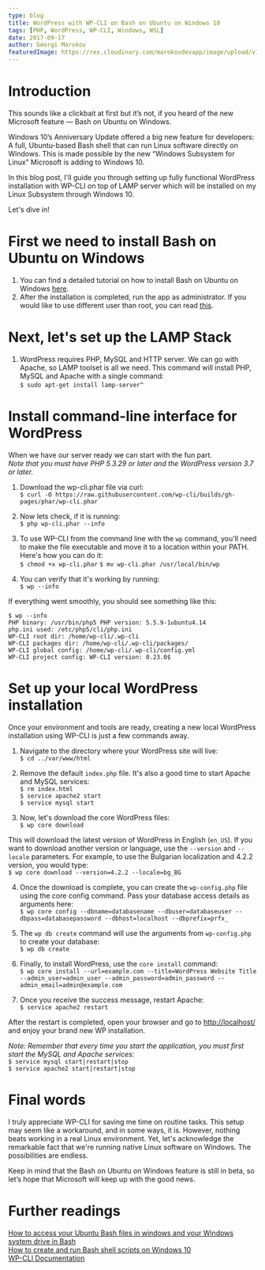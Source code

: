 ```yaml
---
type: blog
title: WordPress with WP-CLI on Bash on Ubuntu on Windows 10
tags: [PHP, WordPress, WP-CLI, Windows, WSL]
date: 2017-09-17
author: Georgi Marokov
featuredImage: https://res.cloudinary.com/marokovdevapp/image/upload/v1678045063/Blogs/wp-cli-wsl/14udA_kvdhza.png
---
```


# Introduction

This sounds like a clickbait at first but it’s not, if you heard of the new Microsoft feature — Bash on Ubuntu on
Windows.

Windows 10’s Anniversary Update offered a big new feature for developers: A full, Ubuntu-based Bash shell that can run
Linux software directly on Windows. This is made possible by the new “Windows Subsystem for Linux” Microsoft is adding
to Windows 10.

In this blog post, I'll guide you through setting up fully functional WordPress installation with WP-CLI on top of LAMP
server which will be installed on my Linux Subsystem through Windows 10.

Let's dive in!

# First we need to install Bash on Ubuntu on Windows

1. You can find a detailed tutorial on how to install Bash on Ubuntu on Windows
   [here](http://www.howtogeek.com/249966/how-to-install-and-use-the-linux-bash-shell-on-windows-10/).
2. After the installation is completed, run the app as administrator. If you would like to use different user than root,
   you can read
   [this](http://www.howtogeek.com/261417/how-to-change-your-user-account-in-windows-10s-ubuntu-bash-shell/).

# Next, let's set up the LAMP Stack

1. WordPress requires PHP, MySQL and HTTP server. We can go with Apache, so LAMP toolset is all we need. This command
   will install PHP, MySQL and Apache with a single command:  
   `$ sudo apt-get install lamp-server^`

# Install command-line interface for WordPress

When we have our server ready we can start with the fun part.  
_Note that you must have PHP 5.3.29 or later and the WordPress version 3.7 or later._

1. Download the wp-cli.phar file via curl:  
   `$ curl -O https://raw.githubusercontent.com/wp-cli/builds/gh-pages/phar/wp-cli.phar`

2. Now lets check, if it is running:  
   `$ php wp-cli.phar --info`

3. To use WP-CLI from the command line with the `wp` command, you'll need to make the file executable and move it to a
   location within your PATH. Here's how you can do it:  
   `$ chmod +x wp-cli.phar` `$ mv wp-cli.phar /usr/local/bin/wp`

4. You can verify that it's working by running:  
   `$ wp --info`

If everything went smoothly, you should see something like this:

```
$ wp --info
PHP binary: /usr/bin/php5 PHP version: 5.5.9-1ubuntu4.14
php.ini used: /etc/php5/cli/php.ini
WP-CLI root dir: /home/wp-cli/.wp-cli
WP-CLI packages dir: /home/wp-cli/.wp-cli/packages/
WP-CLI global config: /home/wp-cli/.wp-cli/config.yml
WP-CLI project config: WP-CLI version: 0.23.0$
```

# Set up your local WordPress installation

Once your environment and tools are ready, creating a new local WordPress installation using WP-CLI is just a few
commands away.

1. Navigate to the directory where your WordPress site will live:  
   `$ cd ../var/www/html`

2. Remove the default `index.php` file. It's also a good time to start Apache and MySQL services:  
   `$ rm index.html`  
   `$ service apache2 start`  
   `$ service mysql start`

3. Now, let's download the core WordPress files:  
   `$ wp core download`

This will download the latest version of WordPress in English (`en_US`). If you want to download another version or
language, use the `--version` and `--locale` parameters. For example, to use the Bulgarian localization and 4.2.2
version, you would type:  
`$ wp core download --version=4.2.2 --locale=bg_BG`

4. Once the download is complete, you can create the `wp-config.php` file using the core config command. Pass your
   database access details as arguments here:  
   `$ wp core config --dbname=databasename --dbuser=databaseuser --dbpass=databasepassword --dbhost=localhost --dbprefix=prfx_`

5. The `wp db create` command will use the arguments from `wp-config.php` to create your database:  
   `$ wp db create`

6. Finally, to install WordPress, use the `core install` command:  
   `$ wp core install --url=example.com --title=WordPress Website Title --admin_user=admin_user --admin_password=admin_password --admin_email=admin@example.com`

7. Once you receive the success message, restart Apache:  
   `$ service apache2 restart`

After the restart is completed, open your browser and go to [http://localhost/](http://localhost/) and enjoy your brand
new WP installation.

_Note: Remember that every time you start the application, you must first start the MySQL and Apache services:_  
`$ service mysql start|restart|stop`  
`$ service apache2 start|restart|stop`

# Final words

I truly appreciate WP-CLI for saving me time on routine tasks. This setup may seem like a workaround, and in some ways,
it is. However, nothing beats working in a real Linux environment. Yet, let's acknowledge the remarkable fact that we're
running native Linux software on Windows. The possibilities are endless.

Keep in mind that the Bash on Ubuntu on Windows feature is still in beta, so let’s hope that Microsoft will keep up with
the good news.

# Further readings

[How to access your Ubuntu Bash files in windows and your Windows system drive in Bash](http://www.howtogeek.com/261383/how-to-access-your-ubuntu-bash-files-in-windows-and-your-windows-system-drive-in-bash/)  
[How to create and run Bash shell scripts on Windows 10](http://www.howtogeek.com/261591/how-to-create-and-run-bash-shell-scripts-on-windows-10/)  
[WP-CLI Documentation](https://wp-cli.org/)
